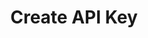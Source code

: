 ---
title: "Create API Key"
sidebarTitle: "Create API Key"
openapi: "/openapi.yaml POST /v2/accounts/{account_id}/api-keys"
---